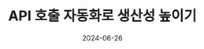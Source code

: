 ---
title: API 호출 자동화로 생산성 높이기
date: 2024-06-26
lastModified: 2024-06-26
series: posts
tags: 
  - 생산성
  - 자동화
isPublished: 
description: 
---